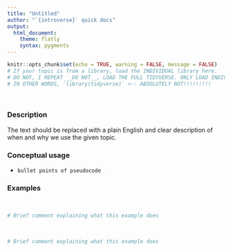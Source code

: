 ```yaml
---
title: "Untitled"
author: "`{introverse}` quick docs"
output: 
  html_document:
    theme: flatly
    syntax: pygments
---
```


<!-- Welcome to the template! This comment is here to help you get started. The HTML comments will help you fill it out. Please make sure to do the following:
- make the YAML `title` "The topic name"
- name the final Rmd file "topic-nameoftopic.Rmd"
- If you are considering documenting MULTIPLE TOPICS in a single help Rmd, please consult with Spielman **FIRST**!
-->

```r
knitr::opts_chunk$set(echo = TRUE, warning = FALSE, message = FALSE)
# If your topic is from a library, load the INDIVIDUAL library here.
# DO NOT, I REPEAT __DO NOT__, LOAD THE FULL TIDYVERSE. ONLY LOAD INDIVIDUAL LIBRARIES THAT ARE NEEDED.
# IN OTHER WORDS, `library(tidyverse)` <-- ABSOLUTELY NOT!!!!!!!!!


```

<br> <!-- Do not delete the <br>, and make sure to keep the previous and following lines blank. -->

### Description

The text should be replaced with a plain English and clear description of when and why we use the given topic.

<!-- Add the following if the topic is a function that does NOT come with base R, and uncomment/fill in the subsequent multiline HTML comment: -->
<!--To use this function, you need to either first load the `{NAMEOFPACKAGE}` library, or always use the function with `library::function()` notation.

```r
# Load the library
library(REPLACE THIS WITH NAME OF LIBRARY!)

# Or, use :: notation
PUT THE LIBRARY NAME HERE::PUT FUNCTION NAME HERE WITH PARENTHESES AT THE END()
```
-->


### Conceptual usage 

+ `bullet points of pseudocode`


### Examples

<br> <!-- Do not delete the <br>, and make sure to keep the previous and following lines blank. -->

```r
# Brief comment explaining what this example does


```

<br>  <!-- Do not delete the <br>, and make sure to keep the previous and following lines blank. -->


```r
# Brief comment explaining what this example does

```

<br> <!-- Do not delete the <br>, and make sure to keep the previous and following lines blank. -->

<!-- Add more example chunks below, making sure to have a <br> tag in between each example for nicer spacing. There NEEDS TO BE a blank line above and below each <br>! -->
